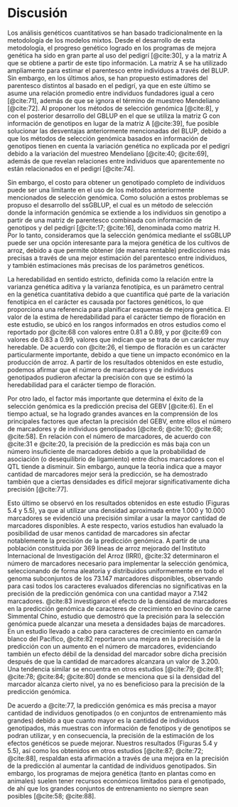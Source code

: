 
<!-- Para renderizar: bookdown::render_book("index.Rmd", "bookdown::pdf_book") -->

# Discusión

Los análisis genéticos cuantitativos se han basado tradicionalmente en la metodología de los modelos mixtos. Desde el desarrollo de esta metodología, el progreso genético logrado en los programas de mejora genética ha sido en gran parte al uso del pedigrí [@cite:30], y a la matriz A que se obtiene a partir de este tipo información. La matriz A se ha utilizado ampliamente para estimar el parentesco <!--(o covarianza genética)--> entre individuos a través del BLUP. Sin embargo, en los últimos años, se han propuesto estimadores del parentesco distintos al basado en el pedigrí, ya que en este último se asume una relación promedio entre individuos fundadores igual a cero [@cite:71], además de que se ignora el término de muestreo Mendeliano [@cite:72]. <!--Por otro lado, a pesar del interés que en su momento hubo en el uso del pedigrí para la mejora genética de animales, el uso de este tipo de información en plantas no fue relevante [@cite:63].--> Al proponer los métodos de selección genómica [@cite:8], y con el posterior desarrollo del GBLUP en el que se utiliza la matriz G con información de genotipos en lugar de la matriz A [@cite:39], fue posible solucionar las desventajas anteriormente mencionadas del BLUP, debido a que los métodos de selección genómica basados en información de genotipos tienen en cuenta la variación genética no explicada por el pedigrí debido a la variación del muestreo Mendeliano [@cite:40; @cite:69], además de que revelan relaciones entre individuos que aparentemente no están relacionados en el pedigrí [@cite:74].

<!--A partir del estudio de @cite:73, en el que se propuso incorporar información de genotipos en el BLUP, @cite:8 plantearon los métodos de selección genómica. Siguiendo las consideraciones precedentes, @cite:39 desarrollo el GBLUP, el cual es un método de selección genómica que consiste en resolver un modelo mixto utilizando la matriz G en lugar de la matriz A. En relación con lo anterior, algunos estudios han informado la superioridad de los métodos de selección genómica sobre el BLUP en animales [@cite:75] y en plantas [@cite:68; @cite:20; @cite:11]. Esto último debido a que los métodos de selección genómica basados en información de genotipos tienen en cuenta la variación genética no explicada por el pedigrí debido a la variación del muestreo Mendeliano [@cite:40; @cite:69], además de que revelan relaciones entre individuos que aparentemente no están relacionados en el pedigrí [@cite:74].--><!-- Se ha demostrado también el uso potencial de los métodos de selección genómica para la mejora genética de los cultivos de arroz a través de estudios de simulación [@cite:60].-->

Sin embargo, el costo para obtener un genotipado completo de individuos puede ser una limitante en el uso de los métodos anteriormente mencionados de selección genómica<!--[@cite:19; @cite:72; @cite:76], además que para su implementación se recomienda utilizar información de individuos sin genotipo y con genotipo en el mismo análisis de datos como forma de eliminar el sesgo asociado con la dependencia en el uso de individuos genotipados [@cite:72]-->. Como solución a estos problemas se propuso el desarrollo del ssGBLUP, el cual es un método de selección donde la información genómica se extiende a los individuos sin genotipo a partir de una matriz de parentesco combinada con información de genotipos y del pedigrí [@cite:17; @cite:16], denominada como matriz H. Por lo tanto, consideramos que la selección genómica mediante el ssGBLUP puede ser una opción interesante para la mejora genética de los cultivos de arroz, debido a que permite obtener (de manera rentable) predicciones más precisas a través de una mejor estimación del parentesco entre individuos, y también estimaciones más precisas de los parámetros genéticos<!---->.

La heredabilidad en sentido estricto, definida como la relación entre la varianza genética aditiva y la varianza fenotípica, es un parámetro central en la genética cuantitativa debido a que cuantifica qué parte de la variación fenotípica en el carácter es causada por factores genéticos, lo que proporciona una referencia para planificar esquemas de mejora genética. <!--Hasta donde sabemos, la heredabilidad de caracteres de relevancia económica en arroz no llego a ser estimada de forma tradicional mediante el uso de información de pedigrí, debido a que el uso de este tipo de información no era relevante [@cite:63].--> El valor de la estima de heredabilidad para el carácter tiempo de floración en este estudio, se ubicó en los rangos informados en otros estudios como el reportado por @cite:68 con valores entre 0.81 a 0.89, y por @cite:69 con valores de 0.83 a 0.99, valores que indican que se trata de un carácter muy heredable. De acuerdo con @cite:26, el tiempo de floración es un carácter particularmente importante, debido a que tiene un impacto económico en la producción de arroz. A partir de los resultados obtenidos en este estudio, podemos afirmar que el número de marcadores y de individuos genotipados pudieron afectar la precisión con que se estimó la heredabilidad para el carácter tiempo de floración.

Por otro lado, el factor más importante que determina el éxito de la selección genómica es la predicción precisa del GEBV [@cite:6]. <!--Según @cite:69, la evaluación de la precisión se considera un requisito previo que permite comprender el potencial de un conjunto de datos para la predicción genómica. -->En el tiempo actual, se ha logrado grandes avances en la comprensión de los principales factores que afectan la precisión del GEBV, entre ellos el número de marcadores y de individuos genotipados [@cite:6; @cite:10; @cite:68; @cite:58]. En relación con el número de marcadores, de acuerdo con @cite:31 e @cite:20, la precisión de la predicción es más baja con un número insuficiente de marcadores debido a que la probabilidad de asociación (o desequilibrio de ligamiento) entre dichos marcadores con el QTL tiende a disminuir. Sin embargo, aunque la teoría indica que a mayor cantidad de marcadores mejor será la predicción, se ha demostrado también que a ciertas densidades es difícil mejorar significativamente dicha precisión [@cite:77].

Esto último se observó en los resultados obtenidos en este estudio (Figuras 5.4 y 5.5), ya que al utilizar una densidad aproximada entre 1.000 y 10.000 marcadores se evidenció una precisión similar a usar la mayor cantidad de marcadores disponibles. A este respecto, varios estudios han evaluado la posibilidad de usar menos cantidad de marcadores sin afectar notablemente la precisión de la predicción genómica. A partir de una población constituida por 369 líneas de arroz mejorado del Instituto Internacional de Investigación del Arroz (IRRI), @cite:32 determinaron el número de marcadores necesario para implementar la selección genómica, seleccionando de forma aleatoria y distribuidos uniformemente en todo el genoma subconjuntos de los 73.147 marcadores disponibles, observando para casi todos los caracteres evaluados diferencias no significativas en la precisión de la predicción genómica con una cantidad mayor a 7.142 marcadores. @cite:83 investigaron el efecto de la densidad de marcadores en la predicción genómica de caracteres de crecimiento en bovino de carne Simmental Chino, estudio que demostró que la precisión para la selección genómica puede alcanzar una meseta a densidades bajas de marcadores. En un estudio llevado a cabo para caracteres de crecimiento en camarón blanco del Pacífico, @cite:82 reportaron una mejora en la precisión de la predicción con un aumento en el número de marcadores, evidenciando también un efecto débil de la densidad del marcador sobre dicha precisión después de que la cantidad de marcadores alcanzara un valor de 3.200. Una tendencia similar se encuentra en otros estudios [@cite:79; @cite:81; @cite:78; @cite:84; @cite:80] donde se menciona que si la densidad del marcador alcanza cierto nivel, ya no es beneficioso para la precisión de la predicción genómica.

<!--Como consecuencia de lo anterior, durante los últimos años se han propuesto diferentes metodologías que permiten identificar y seleccionar subconjuntos de marcadores con asociación directa con el QTL. @cite:85, sugirieron el uso de tres métodos de aprendizaje automático (Random Forests, Gradient Boosting Machine y Extreme Gradient Method) en la identificación de subconjuntos de marcadores para la predicción genómica. Utilizando información de 38.082 marcadores y del fenotipo peso corporal en bovinos Brahman, estos autores demostraron que los métodos de aprendizaje automático eran métodos eficientes para identificar subconjuntos de SNP con asociación directa a genes que pueden afectar dicho carácter de crecimiento, demostrando también que la precisión de la predicción genómica a partir de los 3.000 marcadores identificados utilizando estos métodos era similar a la precisión obtenida en base al total de 38.082 marcadores. En otros estudios [@cite:86; @cite:84] se ha mencionado también los beneficios de identificar y seleccionar subconjuntos de marcadores para reducir el costo del genotipado mientras se mantiene la capacidad predictiva a un nivel razonable.--><!-- NOTA: la eliminación de los marcadores que presentan un efecto pequeño es una buena estrategia que tiene el potencial de construir un chip SNP de baja densidad específico del rasgo y reducir los costos de genotipado en los programas de mejoramiento. Es posible seleccionar los marcadores más informativos para mejorar la precisión y construir una matriz de bajo costo para implementar la selección genómica en programas de mejoramiento basados en un panel de alta densidad. -->

De acuerdo a @cite:77, la predicción genómica es más precisa a mayor cantidad de individuos genotipados (o en conjuntos de entrenamiento más grandes) debido a que cuanto mayor es la cantidad de individuos genotipados, más muestras con información de fenotipos y de genotipos se podran utilizar, y en consecuencia, la precisión de la estimación de los efectos genéticos se puede mejorar. Nuestros resultados (Figuras 5.4 y 5.5), así como los obtenidos en otros estudios [@cite:87; @cite:72; @cite:88], respaldan esta afirmación a través de una mejora en la precisión de la predicción al aumentar la cantidad de individuos genotipados. Sin embargo, los programas de mejora genética (tanto en plantas como en animales) suelen tener recursos económicos limitados para el genotipado, de ahí que los grandes conjuntos de entrenamiento no siempre sean posibles [@cite:58; @cite:88].
<!--
**Sin embargo, los grandes conjuntos de entrenamiento no siempre son factibles debido principalmente a los costos de genotipado y fenotipado. Se desarrollaron varios métodos para optimizar la composición del conjunto de entrenamiento con el fin de lograr altas precisiones mientras se mantiene el tamaño en un número manejable [39, 42, 46, 69, 73, 78, 127–129].


**El tamaño y las características de la población genotipada dependen de la especie y del programa de reproducción, y su composición juega un papel importante en la precisión de la predicción. Las ganancias en la precisión de la predicción y los tamaños de población genotipados están fuertemente relacionados ( Daetwyler et al., 2012 ; Auvray et al., 2014 ; Schöpke y Swalve, 2016).). Sin embargo, los programas de mejoramiento suelen tener recursos económicos limitados para el genotipado, lo que hace que la decisión de seleccionar candidatos sea mucho más cautelosa. Para resolver este problema común, una gran cantidad de investigación se centra en el diseño de estrategias de genotipado para optimizar la selección de individuos a genotipificar
-->

<!--
Las características de la TP que afectan la PA de las predicciones genómicas incluyen su tamaño, su estructura y su relación con la CP. En los experimentos de predicción basados en validación cruzada que revisamos, el tamaño del TP fue de alrededor de cuatro quintos del número total de entradas disponibles, que varió de 110 a 575. El tamaño resultante del TP fue muy inferior el valor teórico de 1500 para un Ne de 50. De hecho, como informan Grenier et al. (2015), el Ne superior a 50 se puede observar en una población de base genética bastante limitada. Estos pequeños tamaños de la TP son probablemente una de las causas de la baja PA de predicción genómica observada en todos los estudios, incluso para rasgos fenotípicos de alta heredabilidad, como los días a floración (Cuadro 15.1). 

--

Varios estudios han demostrado que la precisión de las predicciones está influenciada por el tamaño de la población de entrenamiento. Es muy importante que los mejoradores determinen el número de líneas que se van a genotipar y fenotipar para establecer un conjunto de datos de entrenamiento adecuado, porque la configuración de los primeros datos de entrenamiento suele ser una gran inversión. En un estudio de cebada de primavera, Nielsen et al. [18] observaron una precisión reducida de GS como resultado de la reducción del conjunto de datos de entrenamiento y, además, las precisiones parecían menos estables con rondas de CV que mostraban una mayor variación en la precisión para un conjunto de datos de entrenamiento pequeño. Cericola et al. [19] encontró un aumento en la precisión de la predicción con el aumento del tamaño de la población de entrenamiento, alcanzando una meseta en ~ 700 líneas que consisten en líneas de trigo de hermanos completos, medios hermanos y menos relacionadas de 3 ciclos de mejoramiento consecutivos. Sin embargo, se encontró que el tamaño óptimo del conjunto de entrenamiento era mayor en un estudio realizado por Norman et al. [20] utilizando tamaños de conjuntos de entrenamiento que varían de 250 a 8300 líneas con diferentes relaciones. Meuwissen [21] también observó un aumento en la precisión de la predicción como resultado del aumento del tamaño de la población de entrenamiento utilizando individuos relacionados de forma lejana.

--

**Por lo general, un gran conjunto de entrenamiento puede mejorar la precisión de la predicción, porque cuanto mayor sea el conjunto de entrenamiento, más muestras con información fenotípica y genotípica se pueden utilizar y, por lo tanto, la precisión de la estimación de los efectos genéticos se puede mejorar en consecuencia [ 5 ], especialmente para rasgos con baja heredabilidad [ 74 ]

--

En general, a medida que aumenta el tamaño de la muestra, la precisión de la predicción aumenta, aunque es fundamental considerar otros factores que influyen. Un aumento en el TP de una población de trigo biparental (TP que comprende 96, 48 y 96) [19] y un programa de mejoramiento de trigo multifamiliar (TP que comprende 96, 192 y 256) [20] resultó en un aumento en el precisión de la predicción.

--

Una vez que se ha definido el punto de entrada de la predicción genómica en el esquema de mejoramiento, el diseño del conjunto de entrenamiento es el primer paso hacia la implementación de la selección genómica. Se deben hacer tres elecciones principales con respecto al conjunto de entrenamiento: su composición y tamaño, su fenotipado y su genotipado. El criador debe encontrar un equilibrio entre estos tres aspectos para optimizar el conjunto de entrenamiento de acuerdo con los recursos disponibles. Una forma sencilla para que la mayoría de los programas de mejoramiento comiencen es comenzar a genotipificar cada línea que ingresa a la prueba de rendimiento. A partir de ahí, esos conjuntos de datos se pueden optimizar empíricamente para aumentar la precisión de la predicción.

**Es bien sabido que la precisión aumenta con el tamaño del conjunto de entrenamiento. Los estudios teóricos [122-124] y empíricos [65, 125, 126] sugieren que el tamaño del conjunto de entrenamiento debe maximizarse cuando se trata de rasgos complejos. Sin embargo, los grandes conjuntos de entrenamiento no siempre son factibles debido principalmente a los costos de genotipado y fenotipado. Se desarrollaron varios métodos para optimizar la composición del conjunto de entrenamiento con el fin de lograr altas precisiones mientras se mantiene el tamaño en un número manejable [39, 42, 46, 69, 73, 78, 127–129]. Todos estos métodos utilizan las relaciones genéticas aditivas (generalmente basadas en datos de marcadores) para muestrear de manera óptima un conjunto de genotipos representativos. Un aspecto clave de la optimización del conjunto de entrenamiento es la definición del conjunto predicho (candidatos de selección). De hecho, las estrechas relaciones genéticas entre el conjunto de entrenamiento y los candidatos de selección son clave para maximizar la precisión de la predicción [130, 131]. Por lo tanto, la mayoría de los métodos de optimización están considerando conjuntamente los genotipos que compondrán el entrenamiento y los conjuntos pronosticados para calcular directamente los criterios basados en la relación (el promedio de los coeficientes de relación entre el conjunto de entrenamiento y el conjunto pronosticado [128, 132]) o para estimar criterios basados en la teoría de modelos mixtos (la varianza del error de predicción, el coeficiente de determinación o la precisión esperada [39, 78, 127]). En los casos en que el entrenamiento y los conjuntos pronosticados provienen de la misma población (p. ej., candidatos de selección de la misma cohorte) o la información sobre los individuos predichos aún no está disponible (p. ej., descendencia), se han desarrollado métodos de optimización para minimizar las relaciones genéticas. entre individuos del conjunto de entrenamiento [46, 73]. Dependiendo de la disponibilidad de datos y los objetivos de predicción, el criador puede elegir entre estos métodos de optimización para dar forma al conjunto de entrenamiento y actualizarlo cuando sea necesario predecir candidatos de selección de un nuevo ciclo.
-->
